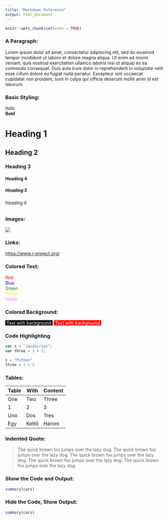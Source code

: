 ```yaml
---
title: "Markdown Reference"
output: html_document
---
```


```r
knitr::opts_chunk$set(echo = TRUE)
```

### A Paragraph:
Lorem ipsum dolor sit amet, consectetur adipiscing elit, sed do eiusmod tempor incididunt ut labore et dolore magna aliqua. Ut enim ad minim veniam, quis nostrud exercitation ullamco laboris nisi ut aliquip ex ea commodo consequat. Duis aute irure dolor in reprehenderit in voluptate velit esse cillum dolore eu fugiat nulla pariatur. Excepteur sint occaecat cupidatat non proident, sunt in culpa qui officia deserunt mollit anim id est laborum.

### Basic Styling:
*Italic*  
**Bold** 

# Heading 1
## Heading 2
### Heading 3
#### Heading 4
##### Heading 5
###### Heading 6

### Images:
![](https://www.emojimeanings.net/img/emojis-en/grinning-smiley-in-a-good-mood-whatsapp-emoji-1F600.png)

### Links:
[https://www.r-project.org/](https://www.r-project.org/)

### Colored Text: 
<span style="color:red">Red</span>    
<span style="color:blue">Blue</span>   
<span style="color:green">Green</span>   
<span style="color:yellow">Yellow</span>   
<span style="color:violet">Violet</span>  
 
### Colored Background:
<span style="background-color:black; color:white">&nbsp;Text with background&nbsp;</span> 
<span style="background-color:red; color:white">&nbsp;Text with background&nbsp;</span> 

### Code Highlighting
```javascript
var s = "JavaScript";
var three = 1 + 2;
```
```python
s = "Python"  
three = 1 + 2     
```
### Tables:
Table | With | Content
--- | --- | ---
One | Two | Three
1 | 2 | 3
Uno | Dos | Tres
Egy | Kettő | Három

### Indented Quote:
> The quick brown fox jumps over the lazy dog. The quick brown fox jumps over the lazy dog. The quick brown fox jumps over the lazy dog. The quick brown fox jumps over the lazy dog. The quick brown fox jumps over the lazy dog.

### Show the Code and Output:
```r
summary(cars)
```

### Hide the Code, Show Output:
```r
summary(cars)
```
